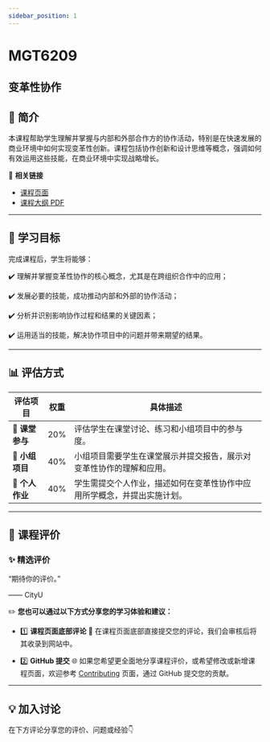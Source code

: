 ```yaml
---
sidebar_position: 1
---
```


# MGT6209
## 变革性协作

## **📘 简介**
本课程帮助学生理解并掌握与内部和外部合作方的协作活动，特别是在快速发展的商业环境中如何实现变革性创新。课程包括协作创新和设计思维等概念，强调如何有效运用这些技能，在商业环境中实现战略增长。

🔗 **相关链接**
- [课程页面](https://www.cityu.edu.hk/catalogue/pg/202425/course/MGT6209.htm)
- [课程大纲 PDF](https://www.cityu.edu.hk/catalogue/pg/202425/course/MGT6209.pdf)

---

## **🎯 学习目标**

完成课程后，学生将能够：

✔️ 理解并掌握变革性协作的核心概念，尤其是在跨组织合作中的应用；

✔️ 发展必要的技能，成功推动内部和外部的协作活动；

✔️ 分析并识别影响协作过程和结果的关键因素；

✔️ 运用适当的技能，解决协作项目中的问题并带来期望的结果。

---

## **📊 评估方式**

| **评估项目**           | **权重** | **具体描述**                                                                                       |
|-----------------------|---------|---------------------------------------------------------------------------------------------------|
| **📄 课堂参与**        | 20%     | 评估学生在课堂讨论、练习和小组项目中的参与度。                                                     |
| **📄 小组项目**        | 40%     | 小组项目需要学生在课堂展示并提交报告，展示对变革性协作的理解和应用。                             |
| **📄 个人作业**        | 40%     | 学生需提交个人作业，描述如何在变革性协作中应用所学概念，并提出实施计划。                          |

---

## **💬 课程评价**

### ✨ **精选评价**
<div className={commentStyles.commentBox}>
    <p className={commentStyles.commentText}>
        “期待你的评价。”
    </p>
    <p className={commentStyles.commentAuthor}>—— CityU</p>
</div>

✏️ **您也可以通过以下方式分享您的学习体验和建议：**

- 1️⃣ **课程页面底部评论**
💬 在课程页面底部直接提交您的评论，我们会审核后将其收录到网站中。

- 2️⃣ **GitHub 提交**
🌐 如果您希望更全面地分享课程评价，或希望修改或新增课程页面，欢迎参考 [Contributing](https://penjc.github.io/CityU/contributing) 页面，通过 GitHub 提交您的贡献。


---

## **💡 加入讨论**

在下方评论分享您的评价、问题或经验👇
<Utterances />